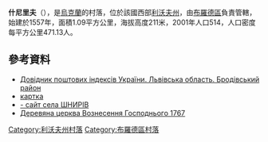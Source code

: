 {{coord|50|10|48|N|25|10|19|E|scale:100000|display=title}}

'''什尼里夫'''（{{lang-uk|Шнирів}}），是[[烏克蘭|烏克蘭]]的村落，位於該國西部[[利沃夫州|利沃夫州]]，由[[布羅德區|布羅德區]]負責管轄，始建於1557年，面積1.09平方公里，海拔高度211米，2001年人口514，人口密度每平方公里471.13人。

==參考資料==
*[http://www.uaidx.com/13/281/index Довідник поштових індексів України. Львівська область. Бродівський район]{{Wayback|url=http://www.uaidx.com/13/281/index |date=20160202002802 }}
* [http://gska2.rada.gov.ua/pls/z7502/A005?rdat1=17.04.2009&rf7571=19179 картка]{{dead link|date=2017年11月 |bot=InternetArchiveBot |fix-attempted=yes }}
* [https://web.archive.org/web/20110827045004/http://shnyriv.com.ua/ - сайт села ШНИРІВ]
* [http://decerkva.org.ua/shnyriv.html Деревяна церква Вознесення Господнього 1767] {{Wayback|url=http://decerkva.org.ua/shnyriv.html |date=20200812131055 }}

{{DEFAULTSORT:Шнирів}}
[[Category:利沃夫州村落|Category:利沃夫州村落]]
[[Category:布羅德區村落|Category:布羅德區村落]]


{{Lviv-geo-stub}}